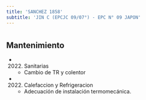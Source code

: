```yaml
---
title: 'SANCHEZ 1858'
subtitle: 'JIN C (EPCJC 09/07°) - EPC N° 09 JAPON'
---
```


#


## Mantenimiento

*  (2022) Sanitarias 
    + Cambio de TR y colentor

*  (2022) Calefaccion y Refrigeracion 
    + Adecuación de instalación termomecánica.



